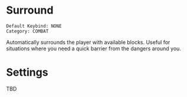 # Surround

```
Default Keybind: NONE
Category: COMBAT
```

Automatically surrounds the player with available blocks. Useful for situations where you need a quick barrier from the dangers around you.

# Settings
TBD
